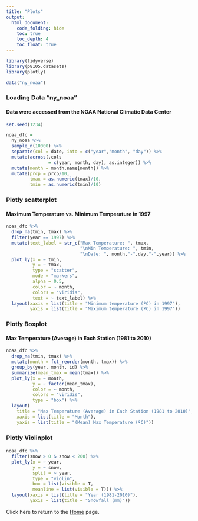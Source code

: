 ```yaml
---
title: "Plots"
output: 
  html_document:
    code_folding: hide
    toc: true
    toc_depth: 4
    toc_float: true
---
```




```r
library(tidyverse)
library(p8105.datasets)
library(plotly)
```



```r
data("ny_noaa") 
```

### Loading Data "ny_noaa"
#### Data were accessed from the NOAA National Climatic Data Center
```r
set.seed(1234) 

noaa_dfc = 
  ny_noaa %>%
  sample_n(10000) %>%
  separate(col = date, into = c("year","month", "day")) %>%
  mutate(across(.cols
                = c(year, month, day), as.integer)) %>%
  mutate(month = month.name[month]) %>%
  mutate(prcp = prcp/10, 
         tmax = as.numeric(tmax)/10,
         tmin = as.numeric(tmin)/10) 
```





### Plotly scatterplot
#### Maximum Temperature vs. Minimum Temperature in 1997
```r
noaa_dfc %>%
  drop_na(tmin, tmax) %>%
  filter(year == 1997) %>%
  mutate(text_label = str_c("Max Temperature: ", tmax, 
                            "\nMin Temperature: ", tmin, 
                            "\nDate: ", month,"-",day,"-",year)) %>%
  plot_ly(x = ~ tmin, 
          y = ~ tmax,
          type = "scatter",
          mode = "markers",
          alpha = 0.5,
          color = ~ month,
          colors = "viridis", 
          text = ~ text_label) %>%
  layout(xaxis = list(title = "Minimum temperature (ºC) in 1997"),
         yaxis = list(title = "Maximum temperature (ºC) in 1997"))
```


### Plotly Boxplot
#### Max Temperature (Average) in Each Station (1981 to 2010)
```r
noaa_dfc %>%
  drop_na(tmin, tmax) %>%
  mutate(month = fct_reorder(month, tmax)) %>%
  group_by(year, month, id) %>%
  summarize(mean_tmax = mean(tmax)) %>%
  plot_ly(x = ~ month, 
          y = ~ factor(mean_tmax), 
          color = ~ month, 
          colors = "viridis", 
          type = "box") %>%
  layout(
    title = "Max Temperature (Average) in Each Station (1981 to 2010)",
    xaxis = list(title = "Month"),
    yaxis = list(title = "(Mean) Max Temperature (ºC)")) 
```


### Plotly Violinplot 
#### 
```r
noaa_dfc %>%
  filter(snow > 0 & snow < 200) %>% 
  plot_ly(x = ~ year, 
          y = ~ snow, 
          split = ~ year, 
          type = "violin",
          box = list(visible = T, 
          meanline = list(visible = T))) %>%
  layout(xaxis = list(title = "Year (1981-2010)"),
         yaxis = list(title = "Snowfall (mm)"))
```




Click here to return to the [Home](index.html) page.